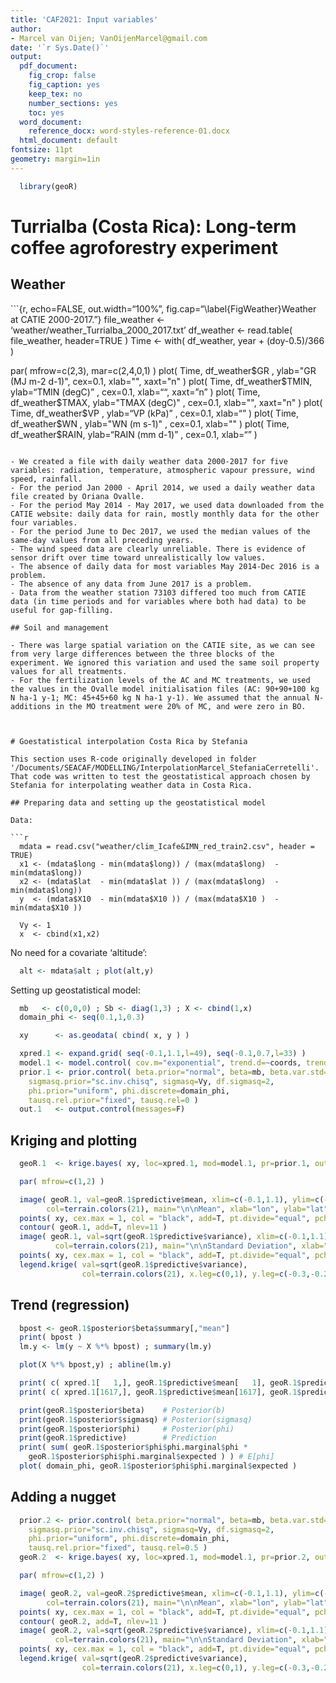 ```yaml
---
title: 'CAF2021: Input variables'
author:
- Marcel van Oijen; VanOijenMarcel@gmail.com
date: '`r Sys.Date()`'
output:
  pdf_document:
    fig_crop: false
    fig_caption: yes
    keep_tex: no
    number_sections: yes
    toc: yes
  word_document:
    reference_docx: word-styles-reference-01.docx
  html_document: default
fontsize: 11pt
geometry: margin=1in
---
```


```r
  library(geoR)
```



# Turrialba (Costa Rica): Long-term coffee agroforestry experiment

## Weather

```{r, echo=FALSE, out.width="100%", fig.cap="\\label{FigWeather}Weather at CATIE 2000-2017."}
  file_weather <- 'weather/weather_Turrialba_2000_2017.txt'
  df_weather   <- read.table( file_weather, header=TRUE )
  Time         <- with( df_weather, year + (doy-0.5)/366 )

  par( mfrow=c(2,3), mar=c(2,4,0,1) )
  plot( Time, df_weather$GR  , ylab="GR (MJ m-2 d-1)", cex=0.1, xlab="", xaxt="n" )
  plot( Time, df_weather$TMIN, ylab="TMIN (degC)"    , cex=0.1, xlab="", xaxt="n" )
  plot( Time, df_weather$TMAX, ylab="TMAX (degC)"    , cex=0.1, xlab="", xaxt="n" )
  plot( Time, df_weather$VP  , ylab="VP (kPa)"       , cex=0.1, xlab="" )
  plot( Time, df_weather$WN  , ylab="WN (m s-1)"     , cex=0.1, xlab="" )
  plot( Time, df_weather$RAIN, ylab="RAIN (mm d-1)"  , cex=0.1, xlab="" )
```

- We created a file with daily weather data 2000-2017 for five variables: radiation, temperature, atmospheric vapour pressure, wind speed, rainfall.
- For the period Jan 2000 - April 2014, we used a daily weather data file created by Oriana Ovalle.
- For the period May 2014 - May 2017, we used data downloaded from the CATIE website: daily data for rain, mostly monthly data for the other four variables.
- For the period June to Dec 2017, we used the median values of the same-day values from all preceding years.
- The wind speed data are clearly unreliable. There is evidence of sensor drift over time toward unrealistically low values.
- The absence of daily data for most variables May 2014-Dec 2016 is a problem.
- The absence of any data from June 2017 is a problem.
- Data from the weather station 73103 differed too much from CATIE data (in time periods and for variables where both had data) to be useful for gap-filling.

## Soil and management

- There was large spatial variation on the CATIE site, as we can see from very large differences between the three blocks of the experiment. We ignored this variation and used the same soil property values for all treatments.
- For the fertilization levels of the AC and MC treatments, we used the values in the Ovalle model initialisation files (AC: 90+90+100 kg N ha-1 y-1; MC: 45+45+60 kg N ha-1 y-1). We assumed that the annual N-additions in the MO treatment were 20% of MC, and were zero in BO.



# Goestatistical interpolation Costa Rica by Stefania

This section uses R-code originally developed in folder '/Documents/SEACAF/MODELLING/InterpolationMarcel_StefaniaCerretelli'. That code was written to test the geostatistical approach chosen by Stefania for interpolating weather data in Costa Rica.

## Preparing data and setting up the geostatistical model

Data:

```r
  mdata = read.csv("weather/clim_Icafe&IMN_red_train2.csv", header = TRUE)
  x1 <- (mdata$long - min(mdata$long)) / (max(mdata$long)  - min(mdata$long))
  x2 <- (mdata$lat  - min(mdata$lat )) / (max(mdata$long)  - min(mdata$long))
  y  <- (mdata$X10  - min(mdata$X10 )) / (max(mdata$X10 )  - min(mdata$X10 ))

  Vy <- 1
  x  <- cbind(x1,x2)
```

No need for a covariate 'altitude':

```r
  alt <- mdata$alt ; plot(alt,y)
```

Setting up geostatistical model:

```r
  mb   <- c(0,0,0) ; Sb <- diag(1,3) ; X <- cbind(1,x)
  domain_phi <- seq(0.1,1,0.3)

  xy      <- as.geodata( cbind( x, y ) )

  xpred.1 <- expand.grid( seq(-0.1,1.1,l=49), seq(-0.1,0.7,l=33) )
  model.1 <- model.control( cov.m="exponential", trend.d=~coords, trend.l=~coords )
  prior.1 <- prior.control( beta.prior="normal", beta=mb, beta.var.std=Sb/Vy,
    sigmasq.prior="sc.inv.chisq", sigmasq=Vy, df.sigmasq=2,
    phi.prior="uniform", phi.discrete=domain_phi,
    tausq.rel.prior="fixed", tausq.rel=0 )
  out.1   <- output.control(messages=F)
```

## Kriging and plotting

```r
  geoR.1  <- krige.bayes( xy, loc=xpred.1, mod=model.1, pr=prior.1, out=out.1 )
```
   
```r
  par( mfrow=c(1,2) )

  image( geoR.1, val=geoR.1$predictive$mean, xlim=c(-0.1,1.1), ylim=c(-0.3,0.7),
        col=terrain.colors(21), main="\n\nMean", xlab="lon", ylab="lat" )
  points( xy, cex.max = 1, col = "black", add=T, pt.divide="equal", pch="x" )
  contour( geoR.1, add=T, nlev=11 )
  image( geoR.1, val=sqrt(geoR.1$predictive$variance), xlim=c(-0.1,1.1), ylim=c(-0.3,0.7),
          col=terrain.colors(21), main="\n\nStandard Deviation", xlab="lon", ylab="lat" )
  points( xy, cex.max = 1, col = "black", add=T, pt.divide="equal", pch="x" )
  legend.krige( val=sqrt(geoR.1$predictive$variance),
                col=terrain.colors(21), x.leg=c(0,1), y.leg=c(-0.3,-0.2) )
```

## Trend (regression)

```r
  bpost <- geoR.1$posterior$beta$summary[,"mean"]
  print( bpost )
  lm.y <- lm(y ~ X %*% bpost) ; summary(lm.y)
```

```r
  plot(X %*% bpost,y) ; abline(lm.y)
```

```r
  print( c( xpred.1[   1,], geoR.1$predictive$mean[   1], geoR.1$predictive$variance[   1] ) )
  print( c( xpred.1[1617,], geoR.1$predictive$mean[1617], geoR.1$predictive$variance[1617] ) )
```

```r
  print(geoR.1$posterior$beta)    # Posterior(b)
  print(geoR.1$posterior$sigmasq) # Posterior(sigmasq)
  print(geoR.1$posterior$phi)     # Posterior(phi)
  print(geoR.1$predictive)        # Prediction
  print( sum( geoR.1$posterior$phi$phi.marginal$phi *
    geoR.1$posterior$phi$phi.marginal$expected ) ) # E[phi]
  plot( domain_phi, geoR.1$posterior$phi$phi.marginal$expected )
```

## Adding a nugget

```r
  prior.2 <- prior.control( beta.prior="normal", beta=mb, beta.var.std=Sb/Vy,
    sigmasq.prior="sc.inv.chisq", sigmasq=Vy, df.sigmasq=2,
    phi.prior="uniform", phi.discrete=domain_phi,
    tausq.rel.prior="fixed", tausq.rel=0.5 )
  geoR.2  <- krige.bayes( xy, loc=xpred.1, mod=model.1, pr=prior.2, out=out.1 )
```
  
```r
  par( mfrow=c(1,2) )

  image( geoR.2, val=geoR.2$predictive$mean, xlim=c(-0.1,1.1), ylim=c(-0.3,0.7),
        col=terrain.colors(21), main="\n\nMean", xlab="lon", ylab="lat" )
  points( xy, cex.max = 1, col = "black", add=T, pt.divide="equal", pch="x" )
  contour( geoR.2, add=T, nlev=11 )
  image( geoR.2, val=sqrt(geoR.2$predictive$variance), xlim=c(-0.1,1.1), ylim=c(-0.3,0.7),
          col=terrain.colors(21), main="\n\nStandard Deviation", xlab="lon", ylab="lat" )
  points( xy, cex.max = 1, col = "black", add=T, pt.divide="equal", pch="x" )
  legend.krige( val=sqrt(geoR.2$predictive$variance),
                col=terrain.colors(21), x.leg=c(0,1), y.leg=c(-0.3,-0.2) )
```

